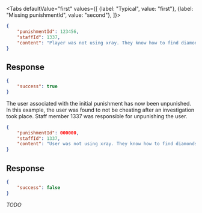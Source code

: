 <Tabs
    defaultValue="first"
    values={[
        {label: "Typical", value: "first"},
        {label: "Missing punishmentId", value: "second"},
    ]}>
<TabItem value="first">

```json
{
    "punishmentId": 123456,
    "staffId": 1337,
    "content": "Player was not using xray. They know how to find diamonds mathematically"
}
```

## Response

```json
{
    "success": true
}
```

The user associated with the initial punishment has now been unpunished. In this
example, the user was found to not be cheating after an investigation took
place. Staff member 1337 was responsible for unpunishing the user.

</TabItem>
<TabItem value="second">

```json
{
    "punishmentId": 000000,
    "staffId": 1337,
    "content": "User was not using xray. They know how to find diamonds mathematically"
}
```

## Response

```json
{
    "success": false
}
```

*TODO*

</TabItem>
</Tabs>
